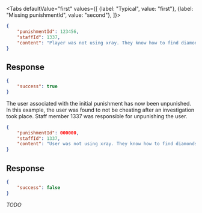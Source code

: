 <Tabs
    defaultValue="first"
    values={[
        {label: "Typical", value: "first"},
        {label: "Missing punishmentId", value: "second"},
    ]}>
<TabItem value="first">

```json
{
    "punishmentId": 123456,
    "staffId": 1337,
    "content": "Player was not using xray. They know how to find diamonds mathematically"
}
```

## Response

```json
{
    "success": true
}
```

The user associated with the initial punishment has now been unpunished. In this
example, the user was found to not be cheating after an investigation took
place. Staff member 1337 was responsible for unpunishing the user.

</TabItem>
<TabItem value="second">

```json
{
    "punishmentId": 000000,
    "staffId": 1337,
    "content": "User was not using xray. They know how to find diamonds mathematically"
}
```

## Response

```json
{
    "success": false
}
```

*TODO*

</TabItem>
</Tabs>
